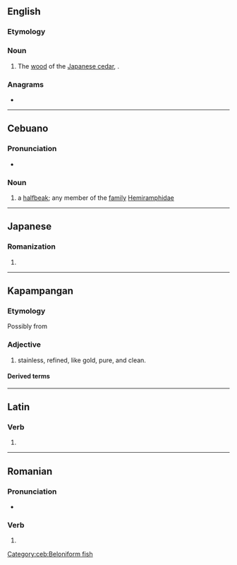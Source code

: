 {{also|-sugi|súgi}}
==English==

===Etymology===
{{uder|en|ja|すぎ}}

===Noun===
{{en-noun|-}}

# The [[wood]] of the [[Japanese cedar]], {{taxlink|Cryptomeria japonica|species|ver=180127}}.

===Anagrams===
* {{anagrams|en|a=gisu|GUIs|IUGS}}

----

==Cebuano==

===Pronunciation===
* {{hyphenation|ceb|su|gi}}

===Noun===
{{head|ceb|noun}}

# a [[halfbeak]]; any member of the [[family]] [[Hemiramphidae]]

[[Category:ceb:Beloniform fish]]

----

==Japanese==

===Romanization===
{{ja-romaji}}

# {{ja-romanization of|すぎ}}

----

==Kapampangan==

===Etymology===
Possibly from {{bor|pam|kaw|sugih}}

===Adjective===
{{head|pam|adjective|head=súgî}}
# stainless, refined, like gold, pure, and clean.

====Derived terms====
{{der3|pam|mappiang sugi}}

----

==Latin==

===Verb===
{{la-verb-form|sūgī}}

# {{inflection of|la|sūgō||pres|pasv|inf}}

----

==Romanian==

===Pronunciation===
* {{IPA|ro|[sud͡ʒʲ]}}

===Verb===
{{head|ro|verb form}}

# {{verb form of|ro|suge||2|s|pres|ind//sub}}